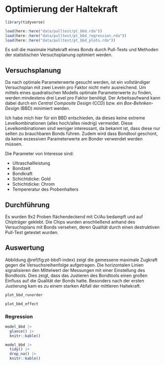 # Optimierung der Haltekraft {#pt-optimal}

```r
library(tidyverse)
```

```r
load(here::here("data/pulltest/pt_bbd.rda"))
load(here::here("data/pulltest/pt_bbd_regression.rda"))
load(here::here("data/pulltest/pt_bbd_plots.rda"))
```

Es soll die maximale Haltekraft eines Bonds durch Pull-Tests und Methoden der statistischen Versuchsplanung optimiert werden.

## Versuchsplanung {#pt-doe}

Da nach optimale Parameterwerte gesucht werden, ist ein vollständiger Versuchsplan mit zwei Leveln pro Faktor nicht mehr ausreichend. Um mittels eines quadratischen Modells optimale Parameterwerte zu finden, werden mindestens drei Level pro Faktor benötigt. Der Arbeitsaufwand kann dabei durch ein *Central Composite Design* (CCD) bzw. ein *Box-Behnken-Design* (BBD) minimiert werden. 

Ich habe mich hier für ein BBD entschieden, da dieses keine extreme Levelkombinationen (alles hoch/alles niedrig) vermeidet. Diese Levelkombinationen sind weniger interessant, da bekannt ist, dass diese nur selten zu brauchbaren Bonds führen. Zudem wird dass Bondtool geschont, da keine exzessiven Parameterwerte am Bonder verwendet werden müssen. 

Die Parameter von Interesse sind: 
  
  - Ultraschallleistung
  - Bondzeit
  - Bondkraft
  - Schichtdicke: Gold
  - Schichtdicke: Chrom
  - Tempereratur des Probenhalters

## Durchführung {#pt-bbd-methods}

Es wurden 9x2 Proben flächendeckend mit Cr/Au bedampft und auf Chipträger geklebt. Die Chips wurden anschließend anhand des Versuchsplans mit Bonds versehen, deren Qualität durch einen destruktiven Pull-Test getestet wurden. 

## Auswertung

Abbildung \@ref(fig:pt-bbd1-index) zeigt die gemessene maximale Zugkraft gegen die Versuchsreihenfolge aufgetragen. Die horizontalen Linien signalisieren den Mittelwert der Messungen mit einer Einstellung des Bondtools. Dies zeigt, dass das Justieren des Bondtools einen großen Einfluss auf die Qualität der Bonds hatte. Besonders nach der ersten Justierung kam es zu einem starken Abfall der mittleren Haltekraft. 

```r
plot_bbd_runorder
```

```r
plot_bbd_effect
```

### Regression

```r
model_bbd |> 
  glance() |> 
  knitr::kable()
```

```r
model_bbd |> 
  tidy() |>
  drop_na() |> 
  knitr::kable()
```

<!-- ## Experiment 2 -->

<!-- Da die Daten des ersten Experiments durch das justieren des Bondtools sehr stark beeinflusst wurden, muss das Experiment wiederholt werden. Es ist jedoch nicht möglich/sinnvoll wieder 10 Messungen pro Versuch zu machen, da der Zeit- und Materialaufwand bei Experiment 1 enorm groß war. Stattdessen wird jeder Versuch nur einmal wiederholt. Dadurch kann sichergestellt werden, dass die Messungen innerhalb eines Tages und ohne Veränderungen am Bondtool durchgeführt werden können. -->

<!-- ### Versuchsplanung -->

<!-- Wie in Experiment 1 -->
